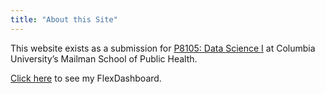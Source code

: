 ```yaml
---
title: "About this Site"
---
```




This website exists as a submission for [P8105: Data Science I](http://p8105.com/index.html) at Columbia University's Mailman School of Public Health.

[Click here](https://noahkreski.github.io/dashboard_template) to see my FlexDashboard.